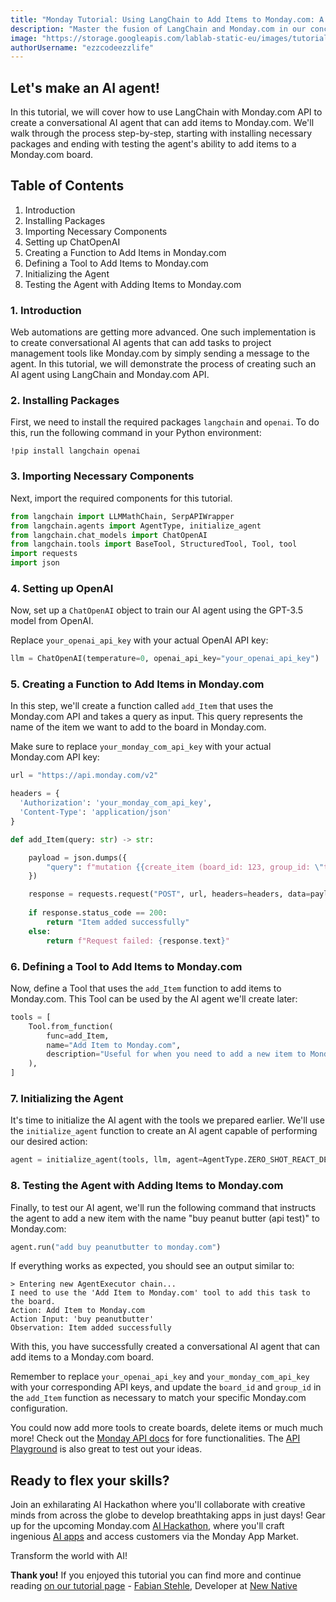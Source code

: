```yaml
---
title: "Monday Tutorial: Using LangChain to Add Items to Monday.com: A Comprehensive Tutorial"
description: "Master the fusion of LangChain and Monday.com in our concise AI agent tutorial! Unleash the power of Monday.com API for an awesome conversational experience, adding items to boards seamlessly!"
image: "https://storage.googleapis.com/lablab-static-eu/images/tutorials/monday-lanchain.png"
authorUsername: "ezzcodeezzlife"
---
```


## Let's make an AI agent!

In this tutorial, we will cover how to use LangChain with Monday.com API to create a conversational AI agent that can add items to Monday.com. We'll walk through the process step-by-step, starting with installing necessary packages and ending with testing the agent's ability to add items to a Monday.com board.

## Table of Contents

1. Introduction
2. Installing Packages
3. Importing Necessary Components
4. Setting up ChatOpenAI
5. Creating a Function to Add Items in Monday.com
6. Defining a Tool to Add Items to Monday.com
7. Initializing the Agent
8. Testing the Agent with Adding Items to Monday.com

### 1. Introduction 

Web automations are getting more advanced. One such implementation is to create conversational AI agents that can add tasks to project management tools like Monday.com by simply sending a message to the agent. In this tutorial, we will demonstrate the process of creating such an AI agent using LangChain and Monday.com API.

### 2. Installing Packages 

First, we need to install the required packages `langchain` and `openai`. To do this, run the following command in your Python environment:

```
!pip install langchain openai
```

### 3. Importing Necessary Components 

Next, import the required components for this tutorial.

```python
from langchain import LLMMathChain, SerpAPIWrapper
from langchain.agents import AgentType, initialize_agent
from langchain.chat_models import ChatOpenAI
from langchain.tools import BaseTool, StructuredTool, Tool, tool
import requests
import json
```

### 4. Setting up OpenAI

Now, set up a `ChatOpenAI` object to train our AI agent using the GPT-3.5 model from OpenAI.

Replace `your_openai_api_key` with your actual OpenAI API key:

```python
llm = ChatOpenAI(temperature=0, openai_api_key="your_openai_api_key")
```

### 5. Creating a Function to Add Items in Monday.com <a name="creating-function"></a>

In this step, we'll create a function called `add_Item` that uses the Monday.com API and takes a query as input. This query represents the name of the item we want to add to the board in Monday.com.

Make sure to replace `your_monday_com_api_key` with your actual Monday.com API key:

```python
url = "https://api.monday.com/v2"

headers = {
  'Authorization': 'your_monday_com_api_key',
  'Content-Type': 'application/json'
}

def add_Item(query: str) -> str:

    payload = json.dumps({
        "query": f"mutation {{create_item (board_id: 123, group_id: \"topics\", item_name: \"{query}\") {{id}}}}"
    })

    response = requests.request("POST", url, headers=headers, data=payload)
    
    if response.status_code == 200:
        return "Item added successfully"
    else:
        return f"Request failed: {response.text}"
```

### 6. Defining a Tool to Add Items to Monday.com 

Now, define a Tool that uses the `add_Item` function to add items to Monday.com. This Tool can be used by the AI agent we'll create later:

```python
tools = [
    Tool.from_function(
        func=add_Item,
        name="Add Item to Monday.com",
        description="Useful for when you need to add a new item to Monday, input is the name of the new item",
    ),
]
```

### 7. Initializing the Agent 

It's time to initialize the AI agent with the tools we prepared earlier. We'll use the `initialize_agent` function to create an AI agent capable of performing our desired action:

```python
agent = initialize_agent(tools, llm, agent=AgentType.ZERO_SHOT_REACT_DESCRIPTION, verbose=True)
```

### 8. Testing the Agent with Adding Items to Monday.com 

Finally, to test our AI agent, we'll run the following command that instructs the agent to add a new item with the name "buy peanut butter (api test)" to Monday.com:

```python
agent.run("add buy peanutbutter to monday.com")
```

If everything works as expected, you should see an output similar to:

```
> Entering new AgentExecutor chain...
I need to use the 'Add Item to Monday.com' tool to add this task to the board.
Action: Add Item to Monday.com
Action Input: 'buy peanutbutter'
Observation: Item added successfully
```

With this, you have successfully created a conversational AI agent that can add items to a Monday.com board.

Remember to replace `your_openai_api_key` and `your_monday_com_api_key` with your corresponding API keys, and update the `board_id` and `group_id` in the `add_Item` function as necessary to match your specific Monday.com configuration.

You could now add more tools to create boards, delete items or much much more! Check out the [Monday API docs](https://developer.monday.com/apps/docs/mondayapi) for fore functionalities. The [API Playground](https://monday.com/developers/v2/try-it-yourself) is also great to test out your ideas.

## Ready to flex your skills?

Join an exhilarating AI Hackathon where you'll collaborate with creative minds from across the globe to develop breathtaking apps in just days! Gear up for the upcoming Monday.com [AI Hackathon](https://lablab.ai/event/monday-ai-app-hackathon), where you'll craft ingenious [AI apps](https://lablab.ai/apps) and access customers via the Monday App Market.

Transform the world with AI!

**Thank you!** 
If you enjoyed this tutorial you can find more and continue reading [on our tutorial page](https://lablab.ai/t/) - [Fabian Stehle](https://github.com/ezzcodeezzlife), Developer at [New Native](https://newnative.ai/)
